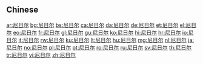 ==Chinese==
{{zh-see|尼日爾}}

[[ar:尼日尔]]
[[bg:尼日尔]]
[[bs:尼日尔]]
[[ca:尼日尔]]
[[da:尼日尔]]
[[de:尼日尔]]
[[et:尼日尔]]
[[el:尼日尔]]
[[eo:尼日尔]]
[[fr:尼日尔]]
[[gl:尼日尔]]
[[gu:尼日尔]]
[[ko:尼日尔]]
[[hi:尼日尔]]
[[hr:尼日尔]]
[[io:尼日尔]]
[[it:尼日尔]]
[[rw:尼日尔]]
[[ku:尼日尔]]
[[lt:尼日尔]]
[[hu:尼日尔]]
[[mg:尼日尔]]
[[nl:尼日尔]]
[[ja:尼日尔]]
[[no:尼日尔]]
[[pl:尼日尔]]
[[pt:尼日尔]]
[[ro:尼日尔]]
[[ru:尼日尔]]
[[sv:尼日尔]]
[[th:尼日尔]]
[[tr:尼日尔]]
[[vi:尼日尔]]
[[zh:尼日尔]]